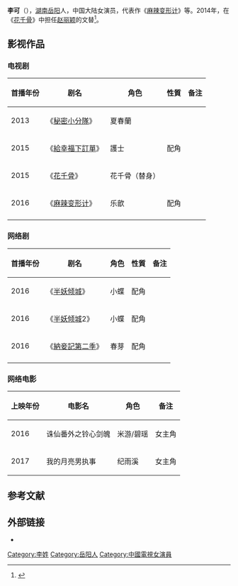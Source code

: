 {{Other uses
|subject=中国大陆女演员
|other=同名人物
|李可
}}
{{expand|time=2017-04-08T13:49:06+00:00}}
'''李可'''（{{bd|1991年|6月6日|}}），[[湖南|湖南]][[岳阳市|岳阳]]人，中国大陆女演员，代表作《[[麻辣变形计|麻辣变形计]]》等。2014年，在《[[花千骨|花千骨]]》中担任[[赵丽颖|赵丽颖]]的文替<ref>{{Cite web |url=http://www.ylq.com/neidi/like/ziliao.html |title=李可演员 - 娱乐圈 |access-date=2017-04-08 |archive-date=2019-01-16 |archive-url=https://web.archive.org/web/20190116202221/http://www.ylq.com/neidi/like/ziliao.html |dead-url=no }}</ref>。

== 影视作品 ==
=== 电视剧 ===
{| class="wikitable"
|-
! 首播年份 !! 剧名 !! 角色 !! 性質 !! 备注
|-
| 2013 || 《[[秘密小分隊|秘密小分隊]]》 || 夏春蘭 ||   ||
|-
| 2015 || 《[[給幸福下訂單|給幸福下訂單]]》 || 護士 || 配角 ||
|-
| 2015 || 《[[花千骨|花千骨]]》 || 花千骨（替身）|| 
|-
| 2016 || 《[[麻辣变形计|麻辣变形计]]》 || 乐歆 || 配角 ||
|-
|}

=== 网络剧 ===
{| class="wikitable"
|-
! 首播年份 !! 剧名 !! 角色 !! 性質 !! 备注
|-
| 2016 || 《[[半妖倾城|半妖倾城]]》 || 小蝶 || 配角 ||
|-
| 2016 || 《[[半妖倾城|半妖倾城]]2》 || 小蝶 || 配角 ||
|-
| 2016 ||《[[納妾記第二季|納妾記第二季]]》 || 春芽 || 配角 ||
|-
|}

=== 网络电影 ===
{| class="wikitable"
|-
! 上映年份 !! 电影名 !! 角色 
!备注
|-
|2016
|诛仙番外之铃心剑魄
|米游/碧瑶 ||女主角 
|-
| 2017 || 我的月亮男执事 || 纪雨溪 || 女主角 
|}

== 参考文献 ==
{{reflist}}

== 外部链接 ==
*{{Sinaweibo|2159460657}}

{{Authority control}}
{{DEFAULTSORT:Li李}}
[[Category:李姓|Category:李姓]]
[[Category:岳阳人|Category:岳阳人]]
[[Category:中國電視女演員|Category:中國電視女演員]]